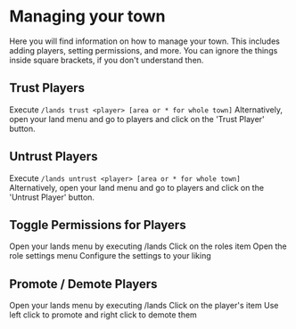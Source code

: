 # Managing your town

Here you will find information on how to manage your town. This includes adding players, setting permissions, and more.
You can ignore the things inside square brackets, if you don't understand then.

## Trust Players
Execute `/lands trust <player> [area or * for whole town]` Alternatively, open your land menu and go to players
and click on the 'Trust Player' button.

## Untrust Players
Execute `/lands untrust <player> [area or * for whole town]` Alternatively, open your land menu and go to players
and click on the 'Untrust Player' button.

## Toggle Permissions for Players
Open your lands menu by executing /lands
Click on the roles item
Open the role settings menu
Configure the settings to your liking

## Promote / Demote Players
Open your lands menu by executing /lands
Click on the player's item
Use left click to promote and right click to demote them

